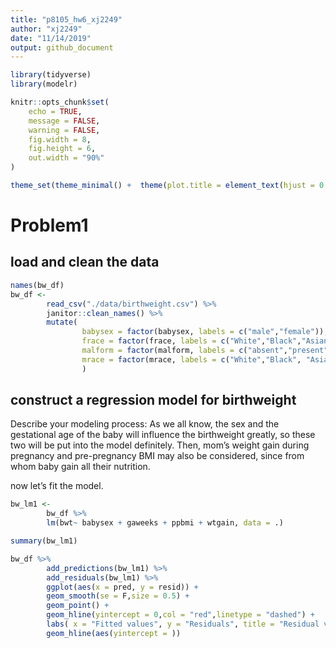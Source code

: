 ```yaml
---
title: "p8105_hw6_xj2249"
author: "xj2249"
date: "11/14/2019"
output: github_document
---
```


```r
library(tidyverse)
library(modelr)

knitr::opts_chunk$set(
	echo = TRUE,
	message = FALSE,
	warning = FALSE,
	fig.width = 8, 
	fig.height = 6,
	out.width = "90%"
)

theme_set(theme_minimal() +  theme(plot.title = element_text(hjust = 0.5)) + theme(legend.position = "bottom") + theme(legend.title = element_blank()) )
```

# Problem1
## load and clean the data
```r
names(bw_df)
bw_df <- 
        read_csv("./data/birthweight.csv") %>% 
        janitor::clean_names() %>% 
        mutate(
                babysex = factor(babysex, labels = c("male","female")),
                frace = factor(frace, labels = c("White","Black","Asian","Puerto Rican","Other")),
                malform = factor(malform, labels = c("absent","present")),
                mrace = factor(mrace, labels = c("White","Black", "Asian", "Puerto Rican"))
                )
```

## construct a regression model for birthweight
Describe your modeling process:
As we all know, the sex and the gestational age of the baby will influence the birthweight greatly, so these two will be put into the model definitely. Then, mom's weight gain during pregnancy and pre-pregnancy BMI may also be considered, since 
from whom baby gain all their nutrition. 

now let's fit the model.
```r
bw_lm1 <- 
        bw_df %>% 
        lm(bwt~ babysex + gaweeks + ppbmi + wtgain, data = .) 

summary(bw_lm1)

bw_df %>% 
        add_predictions(bw_lm1) %>% 
        add_residuals(bw_lm1) %>% 
        ggplot(aes(x = pred, y = resid)) +
        geom_smooth(se = F,size = 0.5) + 
        geom_point() +
        geom_hline(yintercept = 0,col = "red",linetype = "dashed") + 
        labs( x = "Fitted values", y = "Residuals", title = "Residual vs Fitted Plot")
        geom_hline(aes(yintercept = ))
```




